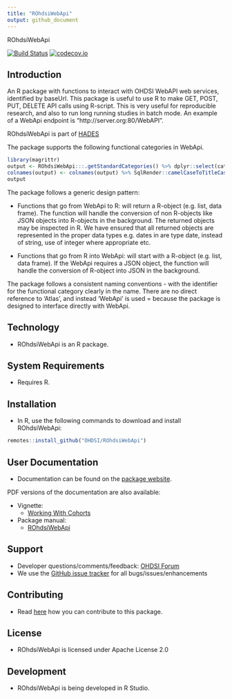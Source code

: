 ```yaml
---
title: "ROhdsiWebApi"
output: github_document
---
```


ROhdsiWebApi


[![Build Status](https://travis-ci.org/OHDSI/ROhdsiWebApi.svg?branch=master)](https://travis-ci.org/OHDSI/ROhdsiWebApi)
[![codecov.io](https://codecov.io/github/OHDSI/ROhdsiWebApi/coverage.svg?branch=master)](https://codecov.io/github/OHDSI/ROhdsiWebApi?branch=master)

## Introduction
An R package with functions to interact with OHDSI WebAPI web services, identified by baseUrl. This package is useful to use R to make GET, POST, PUT, DELETE API calls using R-script. This is very useful for reproducible research, and also to run long running studies in batch mode. An example of a WebApi endpoint is "http://server.org:80/WebAPI".

ROhdsiWebApi is part of [HADES](https://ohdsi.github.io/Hades/index.html)

The package supports the following functional categories in WebApi.

```r
library(magrittr) 
output <- ROhdsiWebApi:::.getStandardCategories() %>% dplyr::select(categoryFirstUpper) %>% dplyr::rename(Category = categoryFirstUpper) %>% dplyr::arrange() %>% dplyr::mutate(features = paste0("Functions for interfacing with ", Category, " in WebApi"))
colnames(output) <- colnames(output) %>% SqlRender::camelCaseToTitleCase()
output
```

The package follows a generic design pattern: 

* Functions that go from WebApi to R: will return a R-object (e.g. list, data frame). The function will handle the conversion of non R-objects like JSON objects into R-objects in the background. The returned objects may be inspected in R. We have ensured that all returned objects are represented in the proper data types e.g. dates in are type date, instead of string, use of integer where appropriate etc.

* Functions that go from R into WebApi: will start with a R-object (e.g. list, data frame). If the WebApi requires a JSON object, the function will handle the conversion of R-object into JSON in the background. 

The package follows a consistent naming conventions - with the identifier for the functional category clearly in the name. There are no direct reference to 'Atlas', and instead 'WebApi' is used = because the package is designed to interface directly with WebApi.

## Technology
* ROhdsiWebApi is an R package.

## System Requirements
* Requires R.

## Installation
* In R, use the following commands to download and install ROhdsiWebApi:

```r
remotes::install_github("OHDSI/ROhdsiWebApi")
```

## User Documentation

* Documentation can be found on the [package website](https://ohdsi.github.io/ROhdsiWebApi).

PDF versions of the documentation are also available:

* Vignette: 
  + [Working With Cohorts](https://raw.githubusercontent.com/OHDSI/ROhdsiWebApi/master/inst/doc/WorkingWithCohorts.pdf)

* Package manual: 
  + [ROhdsiWebApi](https://raw.githubusercontent.com/OHDSI/ROhdsiWebApi/master/extras/ROhdsiWebApi.pdf)

## Support
* Developer questions/comments/feedback: <a href="http://forums.ohdsi.org/c/developers">OHDSI Forum</a>
* We use the <a href="https://github.com/OHDSI/ROhdsiWebApi/issues">GitHub issue tracker</a> for all bugs/issues/enhancements 
 
## Contributing
* Read [here](https://ohdsi.github.io/Hades/contribute.html) how you can contribute to this package.
 
## License
* ROhdsiWebApi is licensed under Apache License 2.0

## Development
* ROhdsiWebApi is being developed in R Studio.

